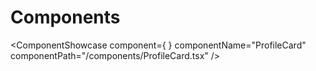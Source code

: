 
# Components

<ComponentShowcase
  component={
    <ProfileCard
      name="Jane Doe"
      role="Senior Developer"
      company="TechCorp Inc."
      image="https://example.com/jane-doe.jpg"
      email="jane@example.com"
      phone="+1 (555) 123-4567"
      website="www.janedoe.com"
      github="janedoe"
    />
  }
 componentName="ProfileCard"
  componentPath="/components/ProfileCard.tsx"
/>
